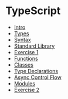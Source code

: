 # TypeScript

- [Intro](/intro_slides)
- [Types](/types/slides)
- [Syntax](/syntax/slides)
- [Standard Library](/standard_library/slides)
- [Exercise 1](/exercises/transactions)
- [Functions](/functions/slides)
- [Classes](/classes/slides)
- [Type Declarations](/type_declarations/slides)
- [Async Control Flow](/async_control_flow/slides)
- [Modules](/modules/slides)
- [Exercise 2](/exercises/price_api)
